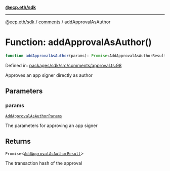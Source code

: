 [**@ecp.eth/sdk**](../../index.mdx)

***

[@ecp.eth/sdk](/sdk-reference/index.mdx) / [comments](/sdk-reference/comments/index.mdx) / addApprovalAsAuthor

# Function: addApprovalAsAuthor()

```ts
function addApprovalAsAuthor(params): Promise<AddApprovalAsAuthorResult>;
```

Defined in: [packages/sdk/src/comments/approval.ts:98](https://github.com/ecp-eth/comments-monorepo/blob/main/packages/sdk/src/comments/approval.ts#L98)

Approves an app signer directly as author

## Parameters

### params

[`AddApprovalAsAuthorParams`](/sdk-reference/comments/type-aliases/AddApprovalAsAuthorParams.mdx)

The parameters for approving an app signer

## Returns

`Promise`\<[`AddApprovalAsAuthorResult`](/sdk-reference/comments/type-aliases/AddApprovalAsAuthorResult.mdx)\>

The transaction hash of the approval
